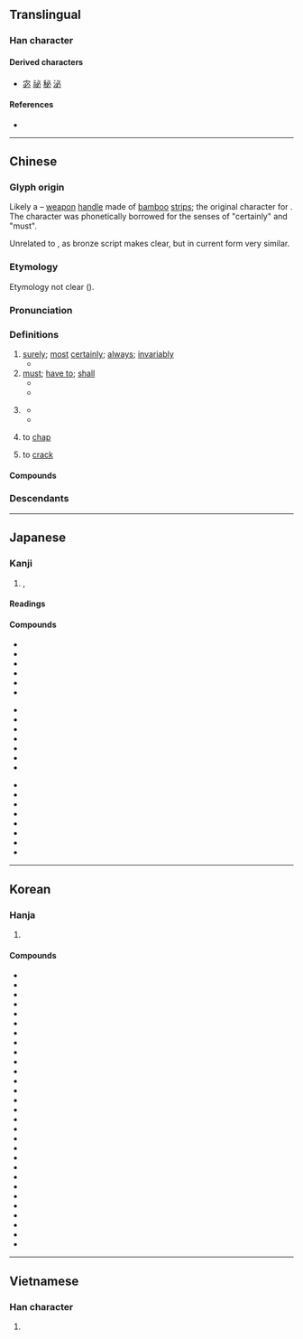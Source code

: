 {{also|心}}
{{character info}}
==Translingual==
{{stroke order|strokes=5}}
{{stroke order|type=jbw}}

===Han character===
{{Han char|rn=61|rad=心|as=01|sn=5|four=33000|canj=PH|ids=⿻心丿}}

====Derived characters====
* [[宓]] [[祕]] [[秘]] [[泌]]

====References====
* {{Han ref|kx=0375.020|dkj=10299|dj=0701.040|hdz=42267.020|uh=5FC5|ud=24517|bh=A5B2|bd=42418}}

----

==Chinese==
{{zh-forms}}

===Glyph origin===
{{Han etyl}}
Likely a {{liushu|p|nocap=1}} – [[weapon]] [[handle]] made of [[bamboo]] [[strips]]; the original character for {{och-l|柲}}. The character was phonetically borrowed for the senses of "certainly" and "must".

Unrelated to {{zh-l|*心}}, as bronze script makes clear, but in current form very similar.

===Etymology===
Etymology not clear ({{zh-ref|Schuessler, 2007}}).

===Pronunciation===
{{zh-pron
|m=bì
|m-s=
|c=bit1
|c-t=
|g=
|h=pfs=pit
|j=
|mb=bĭ
|md=bék
|mn=pit
|mn-t=big4
|w=4piq
|x=
|mc=y
|oc=y
|ma=y
|cat=adv,conj,v
}}

===Definitions===
{{zh-hanzi}}

# [[surely]]; [[most]] [[certainly]]; [[always]]; [[invariably]]
#* {{zh-x|小-大 之 獄，雖 不 能 察，必 以 情。|As for legal trials petty or serious, even if I could not judge with perfect justice, I '''always''' decide according to the facts.|ref=Zuozhuan}}
# [[must]]; [[have to]]; [[shall]]
#* {{zh-x|王 曰：「雖然，必 告 不穀。」|"Nevertheless, you '''have to''' tell me," said the king.|ref=Zuozhuan}}
#* {{zh-x|耶和華 神 對 蛇 說，你 既 作 了 這 事，就 必 受 咒詛，比 一切 的 牲畜{chù} 野獸 更 甚。你 必 用 肚子{zi} 行走，終身 吃 土。|And the LORD God said unto the serpent, Because thou hast done this, thou art cursed ''['''must''' receive a curse]'' above all cattle, and above every beast of the field; upon thy belly '''shalt''' thou go [you '''must''' use your belly to go], and dust shalt thou eat all the days of thy life.}}
# {{lb|zh|literary}} {{n-g|conjunction indicating the condition of a [[concession]] or [[exception]], especially a [[hypothetical]] or [[implied]] one}}
#* {{zh-x|子曰：「君子 無 所 爭，必 也 射 乎！揖讓 而 升，下 而 飲{yìn}，其 爭 也 君子。」|The Master said, "The student of virtue has no contentions. '''If it be said he cannot avoid them''', shall this be in archery? But he bows complaisantly to his competitors; thus he ascends the hall, descends, and exacts the forfeit of drinking. In his contention, he is still the ''Junzi''."|ref=Analects}}
#* {{zh-x|必 不得已 而 去，於 斯 三-者 何 先？|'''If it cannot be helped''', and one of these must be dispensed with, which of the three should be foregone first?|ref=Analects}}
# {{lb|zh|Min Nan}} {{lb|zh|of skin}} to [[chap]]
# {{lb|zh|Min Nan}} to [[crack]]

====Compounds====
{{zh-der|必須|勢所必然|事在必行|必必剝剝|必備|必定|安必思危|必剝|必要條件|信賞必罰|志在必得|剝極必復|勢必|何必|不必|務必|必需品|忘戰必危|必要|必若|必爭之地|必然|必得|必律律|必修科|必修|令出必行|必經之路|哀兵必勝|必不得已|勢在必行|必需|分秒必爭|想必|大可不必|事必躬親|否極必泰|物極必反|早名必折|盛筵必散|直木必伐|知過必改|盛極必衰|盈則必虧|是必|甘泉必竭|理所必然|有求必應|操刀必割|日中必彗|末大必折|盛必慮衰|未必|未必盡然|每戰必勝|睚眥必報|言必有中|言出必行|遊必有方|諒必|驕者必敗|驕兵必敗|蘇必略湖|飛必沖天|錙銖必較|過盛必衰|若必|阿必尚|言多必失|言必有據|有其父必有其子|多行不義必自斃|積善之家，必有餘慶}}

===Descendants===
{{CJKV||ひつ|필|tất}}

{{zh-cat|Intermediate}}

----

==Japanese==

===Kanji===
{{ja-kanji|grade=4|rs=心01}}

# {{l|en|inevitably}}, {{l|en|certainly}}

====Readings====
{{ja-readings
|goon=ひち
|kanon=ひつ
|kun=かなら-ず
|nanori=さだ, さだむ
}}

====Compounds====
{{top3}}
* {{ja-r|必ず|かならず|necessarily, certainly}}
* {{ja-r|必ずしも|かならずしも|not always}}
* {{ja-r|必携|ひっけい|handbook, manual}}
* {{ja-r|必死|ひっし|frantic, desperate}}
* {{ja-r|必需|ひつしゅ|necessary}}
* {{ja-r|必%需品|ひつ%しゅひん|necessities}}
{{mid3}}
* {{ja-r|必殺|ひっさつ|definite kill}}
* {{ja-r|必修|ひっしゅう|required (subject)}}
* {{ja-r|必勝|ひっしょう|certain victory}}
* {{ja-r|必須|ひっす|indispensable, required}}
* {{ja-r|必須 条%件|ひっす しょう%けん|essential condition}}
* {{ja-r|必%然|ひつ%ぜん|inevitable, necessary}}
* {{ja-r|必%然%的|ひつ%ぜん%てき|inevitable, necessary}}
{{mid3}}
* {{ja-r|必%着|ひっ%ちゃく|must arrive}}
* {{ja-r|必%読|ひつ%とく|should be read by all}}
* {{ja-r|必%要|ひつ%よう|necessity, need}}
* {{ja-r|必%要%性|ひつ%よう%せい|necessity}}
* {{ja-r|必%読%書|ひつ%どく%しょ|required reading}}
* {{ja-r|不%必%要|ふ%ひつ%よう|unnecessary}}
* {{ja-r|必死 に なって|ひっし に なって|desperately}}
* {{ja-r|必見|ひっけん|a must-see}}
{{bottom}}

----

==Korean==

===Hanja===
{{ko-hanja|반드시|필}}

# {{hanja form of|필|[[surely]]; [[certainly]]; [[without fail]]}}

====Compounds====
{{der-top3|Compounds}}
* {{ko-l|필요|必要}}
* {{ko-l|필수|必須}}
* {{ko-l|필승|必勝}}
* {{ko-l|불필요|不必要}}
* {{ko-l|필연|必然}}
* {{ko-l|필수|必修}}
* {{ko-l|기필|期必}}
* {{ko-l|필시|必是}}
* {{ko-l|생필품|生必品}}
* {{ko-l|미가필|未可必}}
* {{ko-l|필사|必死}}
* {{ko-l|필요악|必要惡}}
* {{ko-l|필패|必敗}}
* {{ko-l|필독|必讀}}
* {{ko-l|필지|必至}}
* {{ko-l|불필|不必}}
* {{ko-l|필살|必殺}}
* {{ko-l|필연|必然}}
* {{ko-l|필득|必得}}
* {{ko-l|필용|必用}}
* {{ko-l|필위|必爲}}
* {{ko-l|필정|必定}}
* {{ko-l|필중|必中}}
* {{ko-l|필지|必知}}
* {{ko-l|필착|必着}}
* {{ko-l|필멸|必滅}}
* {{ko-l|필벌|必罰}}
* {{ko-l|하필|何必}}
* {{ko-l|필멸|必滅}}

{{der-bottom}}

----

==Vietnamese==

===Han character===
{{vi-hantu|[[tất]], [[ắt]]|rs=心01}}

# {{rfdef|vi|sort=心01}}